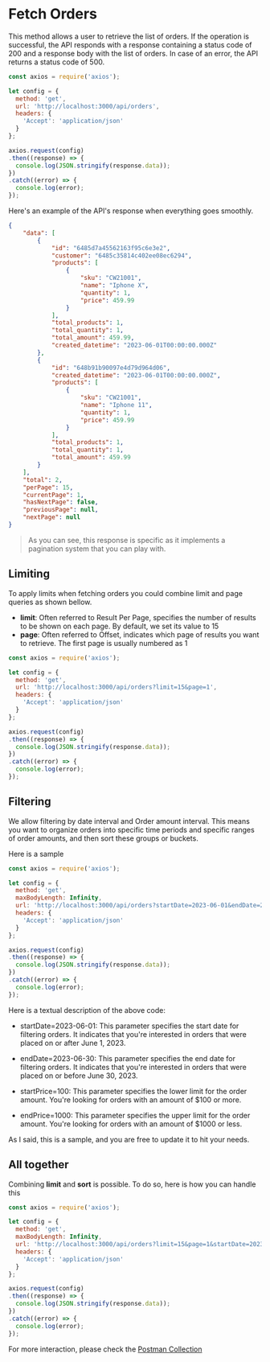 # Fetch Orders

This method allows a user to retrieve the list of orders. If the operation is successful,
the API responds with a response containing a status code of 200 and a response body with the list of orders. In case of an error,
the API returns a status code of 500.

```js copy showLineNumbers filename="orders/fetch-orders.js"
const axios = require('axios');

let config = {
  method: 'get',
  url: 'http://localhost:3000/api/orders',
  headers: {
    'Accept': 'application/json'
  }
};

axios.request(config)
.then((response) => {
  console.log(JSON.stringify(response.data));
})
.catch((error) => {
  console.log(error);
});

```

Here's an example of the API's response when everything goes smoothly.

```json copy filename="API Response"
{
    "data": [
        {
            "id": "6485d7a45562163f95c6e3e2",
            "customer": "6485c35814c402ee08ec6294",
            "products": [
                {
                    "sku": "CW21001",
                    "name": "Iphone X",
                    "quantity": 1,
                    "price": 459.99
                }
            ],
            "total_products": 1,
            "total_quantity": 1,
            "total_amount": 459.99,
            "created_datetime": "2023-06-01T00:00:00.000Z"
        },
        {
            "id": "648b91b90097e4d79d964d06",
            "created_datetime": "2023-06-01T00:00:00.000Z",
            "products": [
                {
                    "sku": "CW21001",
                    "name": "Iphone 11",
                    "quantity": 1,
                    "price": 459.99
                }
            ],
            "total_products": 1,
            "total_quantity": 1,
            "total_amount": 459.99
        }
    ],
    "total": 2,
    "perPage": 15,
    "currentPage": 1,
    "hasNextPage": false,
    "previousPage": null,
    "nextPage": null
}
```
> As you can see, this response is specific as it implements a pagination system that you can play with.

## Limiting

To apply limits when fetching orders you could combine limit and page queries as shown bellow.

- **limit**: Often referred to Result Per Page, specifies the number of results to be shown on each page. By default,
we set its value to 15
- **page**: Often referred to Offset, indicates which page of results you want to retrieve.
The first page is usually numbered as 1


```js copy showLineNumbers filename="orders/limit"
const axios = require('axios');

let config = {
  method: 'get',
  url: 'http://localhost:3000/api/orders?limit=15&page=1',
  headers: {
    'Accept': 'application/json'
  }
};

axios.request(config)
.then((response) => {
  console.log(JSON.stringify(response.data));
})
.catch((error) => {
  console.log(error);
});

```

## Filtering
We allow filtering by date interval and Order amount interval. This means you want to organize orders
into specific time periods and specific ranges of order amounts, and then sort these groups or buckets.

Here is a sample

```js copy showLineNumbers filename="orders/sorting"
const axios = require('axios');

let config = {
  method: 'get',
  maxBodyLength: Infinity,
  url: 'http://localhost:3000/api/orders?startDate=2023-06-01&endDate=2023-06-30&startPrice=100&endPrice=1000',
  headers: {
    'Accept': 'application/json'
  }
};

axios.request(config)
.then((response) => {
  console.log(JSON.stringify(response.data));
})
.catch((error) => {
  console.log(error);
});

```

Here is a textual description of the above code:

- startDate=2023-06-01: This parameter specifies the start date for filtering orders.
It indicates that you're interested in orders that were placed on or after June 1, 2023.

- endDate=2023-06-30: This parameter specifies the end date for filtering orders. It indicates
that you're interested in orders that were placed on or before June 30, 2023.

- startPrice=100: This parameter specifies the lower limit for the order amount. You're looking
for orders with an amount of $100 or more.

- endPrice=1000: This parameter specifies the upper limit for the order amount. You're
looking for orders with an amount of $1000 or less.

As I said, this is a sample, and you are free to update it to hit your needs.

## All together

Combining **limit** and **sort** is possible. To do so, here is how you can handle this

```js copy showLineNumbers filename="orders/limit-sorting"
const axios = require('axios');

let config = {
  method: 'get',
  maxBodyLength: Infinity,
  url: 'http://localhost:3000/api/orders?limit=15&page=1&startDate=2023-06-01&endDate=2023-06-30&startPrice=100&endPrice=1000',
  headers: {
    'Accept': 'application/json'
  }
};

axios.request(config)
.then((response) => {
  console.log(JSON.stringify(response.data));
})
.catch((error) => {
  console.log(error);
});


```

For more interaction, please check the [Postman Collection](https://www.postman.com/red-eclipse-403574/workspace/denis-akp/request/6548572-41806d4c-45ca-4b14-9d95-2da300440938?active-environment=dff61d40-d363-4cfb-8229-c4ff7e630154)

